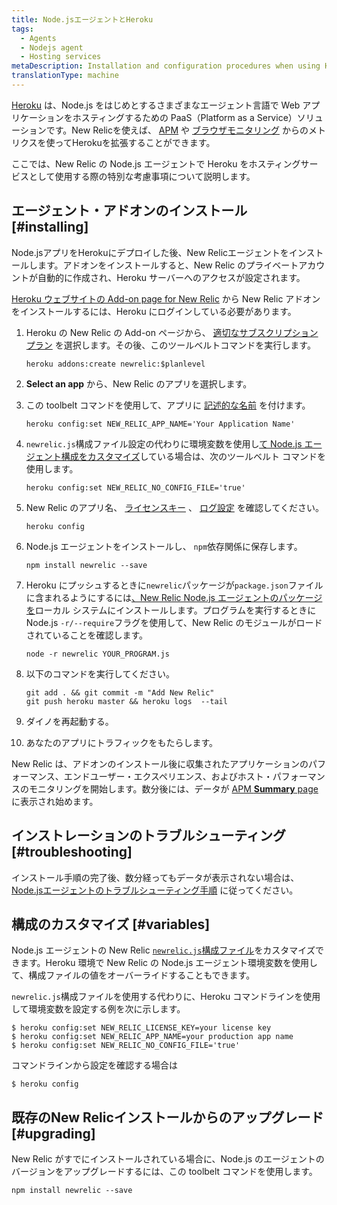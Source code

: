 ```yaml
---
title: Node.jsエージェントとHeroku
tags:
  - Agents
  - Nodejs agent
  - Hosting services
metaDescription: Installation and configuration procedures when using Heroku as a hosting service with New Relic's Node.js agent.
translationType: machine
---
```


[Heroku](https://devcenter.heroku.com/articles/newrelic) は、Node.js をはじめとするさまざまなエージェント言語で Web アプリケーションをホスティングするための PaaS（Platform as a Service）ソリューションです。New Relicを使えば、 [APM](/docs/apm/new-relic-apm) や [ブラウザモニタリング](/docs/browser/new-relic-browser) からのメトリクスを使ってHerokuを拡張することができます。

ここでは、New Relic の Node.js エージェントで Heroku をホスティングサービスとして使用する際の特別な考慮事項について説明します。

## エージェント・アドオンのインストール [#installing]

Node.jsアプリをHerokuにデプロイした後、New Relicエージェントをインストールします。アドオンをインストールすると、New Relic のプライベートアカウントが自動的に作成され、Heroku サーバーへのアクセスが設定されます。

[Heroku ウェブサイトの Add-on page for New Relic](https://addons.heroku.com/newrelic) から New Relic アドオンをインストールするには、Heroku にログインしている必要があります。

1. Heroku の New Relic の Add-on ページから、 [適切なサブスクリプションプラン](https://elements.heroku.com/addons/newrelic#pricing) を選択します。その後、このツールベルトコマンドを実行します。

   ```shell
   heroku addons:create newrelic:$planlevel
   ```

2. **Select an app** から、New Relic のアプリを選択します。

3. この toolbelt コマンドを使用して、アプリに [記述的な名前](/docs/apm/new-relic-apm/installation-configuration/name-your-application) を付けます。

   ```shell
   heroku config:set NEW_RELIC_APP_NAME='Your Application Name'
   ```

4. `newrelic.js`構成ファイル設定の代わりに環境変数を使用し[て Node.js エージェント構成をカスタマイズ](#variables)している場合は、次のツールベルト コマンドを使用します。

   ```shell
   heroku config:set NEW_RELIC_NO_CONFIG_FILE='true'
   ```

5. New Relic のアプリ名、 [ライセンスキー](/docs/apis/intro-apis/new-relic-api-keys/#ingest-license-key) 、 [ログ設定](/docs/agents/nodejs-agent/installation-configuration/nodejs-agent-configuration#logging_config) を確認してください。

   ```shell
   heroku config
   ```

6. Node.js エージェントをインストールし、 `npm`依存関係に保存します。

   ```shell
   npm install newrelic --save
   ```

7. Heroku にプッシュするときに`newrelic`パッケージが`package.json`ファイルに含まれるようにするには[、New Relic Node.js エージェントのパッケージを](/docs/agents/nodejs-agent/installation-configuration/installing-maintaining-nodejs)ローカル システムにインストールします。プログラムを実行するときに Node.js `-r/--require`フラグを使用して、New Relic のモジュールがロードされていることを確認します。

   ```shell
   node -r newrelic YOUR_PROGRAM.js
   ```

8. 以下のコマンドを実行してください。

   ```shell
   git add . && git commit -m "Add New Relic"
   git push heroku master && heroku logs  --tail
   ```

9. ダイノを再起動する。

10. あなたのアプリにトラフィックをもたらします。

New Relic は、アドオンのインストール後に収集されたアプリケーションのパフォーマンス、エンドユーザー・エクスペリエンス、およびホスト・パフォーマンスのモニタリングを開始します。数分後には、データが [APM **Summary** page](/docs/apm/applications-menu/monitoring/apm-overview-page) に表示され始めます。

## インストレーションのトラブルシューティング [#troubleshooting]

インストール手順の完了後、数分経ってもデータが表示されない場合は、 [Node.jsエージェントのトラブルシューティング手順](/docs/agents/nodejs-agent/troubleshooting/troubleshooting-your-nodejs-installation) に従ってください。

## 構成のカスタマイズ [#variables]

Node.js エージェントの New Relic [`newrelic.js`構成ファイル](/docs/agents/nodejs-agent/installation-configuration/nodejs-agent-configuration#methods-and-precedence)をカスタマイズできます。Heroku 環境で New Relic の Node.js エージェント環境変数を使用して、構成ファイルの値をオーバーライドすることもできます。

`newrelic.js`構成ファイルを使用する代わりに、Heroku コマンドラインを使用して環境変数を設定する例を次に示します。

```shell
$ heroku config:set NEW_RELIC_LICENSE_KEY=your license key
$ heroku config:set NEW_RELIC_APP_NAME=your production app name
$ heroku config:set NEW_RELIC_NO_CONFIG_FILE='true'
```

コマンドラインから設定を確認する場合は

```shell
$ heroku config
```

## 既存のNew Relicインストールからのアップグレード [#upgrading]

New Relic がすでにインストールされている場合に、Node.js のエージェントのバージョンをアップグレードするには、この toolbelt コマンドを使用します。

```shell
npm install newrelic --save
```
